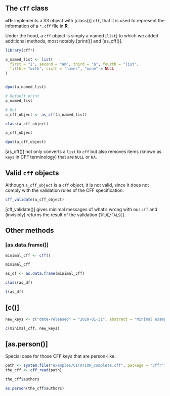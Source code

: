 ## The `cff` class

**cffr** implements a S3 object with [class()] `cff`, that it is used to
represent the information of a `*.cff` file in **R**.

Under the hood, a `cff` object is simply a named [`list`] to which we added
additional methods, most notably [print()] and [as_cff()].

```r
library(cffr)
```

```r
a_named_list <- list(
  first = "I", second = "am", third = "a", fourth = "list",
  fifth = "with", sixth = "names", "none" = NULL
)


dput(a_named_list)

# Default print
a_named_list

# But
a_cff_object <- as_cff(a_named_list)

class(a_cff_object)

a_cff_object

dput(a_cff_object)
```

[as_cff()] not only converts a `list` to `cff` but also removes items (known
as `keys` in CFF terminology) that are `NULL` or `NA`.

## Valid `cff` objects

Although `a_cff_object` is a `cff` object, it is not valid, since it does not
comply with the validation rules of the CFF specification.

```r
cff_validate(a_cff_object)
```

[cff_validate()] gives minimal messages of what's wrong with our `cff` and
(invisibly) returns the result of the validation (`TRUE/FALSE`).

## Other methods

### [as.data.frame()]

```r
minimal_cff <- cff()

minimal_cff

as_df <- as.data.frame(minimal_cff)

class(as_df)

t(as_df)
```

## [c()]

```r
new_keys <- c("date-released" = "2020-01-31", abstract = "Minimal example")

c(minimal_cff, new_keys)
```

## [as.person()]

Special case for those CFF keys that are person-like.

```r
path <- system.file("examples/CITATION_complete.cff", package = "cffr")
the_cff <- cff_read(path)

the_cff$authors

as.person(the_cff$authors)
```

